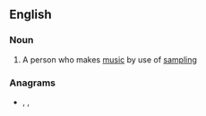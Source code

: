==English==

===Noun===
{{en-noun}}

# {{label|en|music}} A person who makes [[music]] by use of [[sampling]]

===Anagrams===
* {{l|en|palmists}}, {{l|en|psalmist}}, {{l|en|slipmats}}